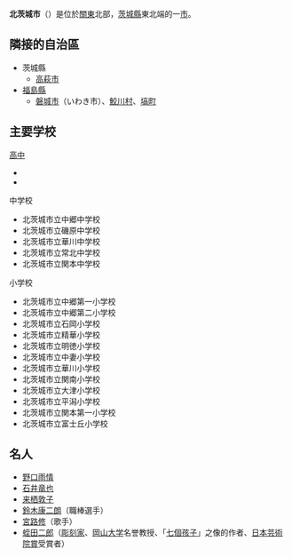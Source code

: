 {{日本都市|
自治體名=北茨城市|
圖像=[[File:Izura_Beach_with_rebuilt_Rokkakudo_in_2012.jpg|240px]]|
圖像說明=[[五浦海濱|五浦海濱]]與[[五浦溫泉|五浦溫泉]]街|
市章=|
日文原名=北茨城市|
平假名=きたいばらきし|
羅馬字拼音=Kitaibaraki-shi|
都道府縣=茨城縣|
支廳=|
編號=08215-5|
面積=186.49|
邊界未定=|
人口=48,626|
統計時間= |
自治體=[[高萩市|高萩市]]<br>[[福島縣|福島縣]]：<br>[[磐城市|磐城市]]、[[鮫川村|鮫川村]]、[[塙町|塙町]]|
樹=|
花=|
鳥=|
其他象徵物=|
其他象徵=|
郵遞區號=319-1592|
所在地=北茨城市磯原町磯原1630|
電話號碼=293-43-1111|
外部連結=http://business2.plala.or.jp/kitaiba/|
經度=|
緯度=|
地圖=|
注記= |
}}
'''北茨城市'''（{{jpn|j=北茨城市|hg=きたいばらきし|rm=Kitaibaraki shi|f=y}}）是位於[[關東地方|關東]]北部，[[茨城縣|茨城縣]]東北端的一[[市|市]]。

==隣接的自治區==
* 茨城縣
**[[高萩市|高萩市]]
* [[福島縣|福島縣]]
**[[磐城市|磐城市]]（いわき市）、[[鮫川村|鮫川村]]、[[塙町|塙町]]

==主要学校==
;[[高中|高中]]
*{{link-ja|茨城縣立磯原高等学校|茨城県立磯原高等学校}}
*{{link-ja|茨城縣立北茨城高等学校|茨城県立北茨城高等学校}}

;中学校
*北茨城市立中郷中学校
*北茨城市立磯原中学校
*北茨城市立華川中学校
*北茨城市立常北中学校
*北茨城市立関本中学校

;小学校
*北茨城市立中郷第一小学校
*北茨城市立中郷第二小学校
*北茨城市立石岡小学校
*北茨城市立精華小学校
*北茨城市立明徳小学校
*北茨城市立中妻小学校
*北茨城市立華川小学校
*北茨城市立関南小学校
*北茨城市立大津小学校
*北茨城市立平潟小学校
*北茨城市立関本第一小学校
*北茨城市立富士丘小学校

==名人==
*[[野口雨情|野口雨情]]
*[[石井竜也|石井竜也]]
*[[来栖敦子|来栖敦子]]
*[[鈴木康二朗|鈴木康二朗]]（職棒選手）
*[[宮路修|宮路修]]（歌手）
*[[蛭田二郎|蛭田二郎]]（[[彫刻家|彫刻家]]、[[岡山大学|岡山大学]]名誉教授、「[[七個孩子|七個孩子]]」之像的作者、[[日本芸術院賞|日本芸術院賞]]受賞者）

{{Coord|36|48|N|140|45|E|region:JP_type:city|display=title}}

{{茨城縣}}
{{Authority control}}
{{japan-geo-stub}}